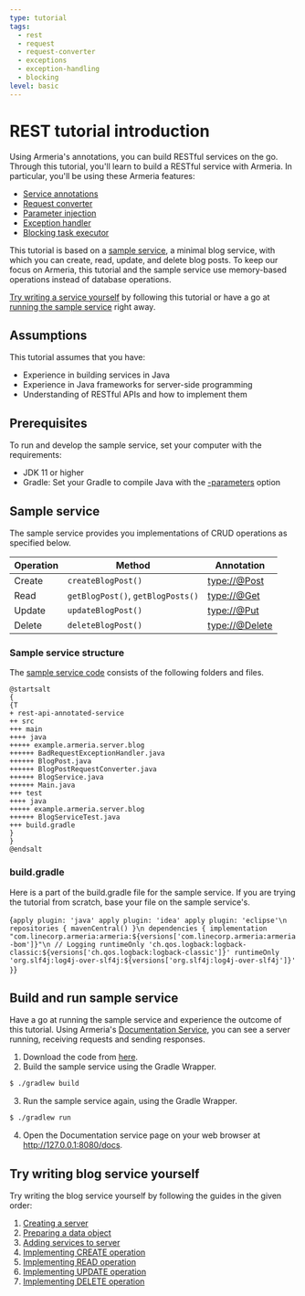 ```yaml
---
type: tutorial
tags:
  - rest
  - request
  - request-converter
  - exceptions
  - exception-handling
  - blocking
level: basic
---
```



# REST tutorial introduction

Using Armeria's annotations, you can build RESTful services on the go.
Through this tutorial, you'll learn to build a RESTful service with Armeria.
In particular, you'll be using these Armeria features:

- [Service annotations](/docs/server-annotated-service)
- [Request converter](/docs/server-annotated-service#converting-an-http-request-to-a-java-object)
- [Parameter injection](/docs/server-annotated-service#injecting-value-of-parameters-and-http-headers-into-a-java-object)
- [Exception handler](/docs/server-annotated-service#handling-exceptions)
- [Blocking task executor](/docs/server-annotated-service/#specifying-a-blocking-task-executor)

This tutorial is based on a [sample service](https://github.com/line/armeria-examples/tree/master/tutorials/rest-api-annotated-service), a minimal blog service, with which you can create, read, update, and delete blog posts.
To keep our focus on Armeria, this tutorial and the sample service use memory-based operations instead of database operations.

[Try writing a service yourself](#try-writing-blog-service-yourself) by following this tutorial or have a go at [running the sample service](#build-and-run-sample-service) right away.

## Assumptions

This tutorial assumes that you have:

- Experience in building services in Java
- Experience in Java frameworks for server-side programming
- Understanding of RESTful APIs and how to implement them

## Prerequisites

To run and develop the sample service, set your computer with the requirements:

- JDK 11 or higher
- Gradle: Set your Gradle to compile Java with the [-parameters](/docs/setup/#configure--parameters-javac-option) option

## Sample service

The sample service provides you implementations of CRUD operations as specified below.

| Operation | Method | Annotation |
| -- | -- | -- |
| Create | `createBlogPost()` | <type://@Post> |
| Read | `getBlogPost()`, `getBlogPosts()` | <type://@Get> |
| Update | `updateBlogPost()` | <type://@Put> |
| Delete | `deleteBlogPost()` | <type://@Delete> |

### Sample service structure

The [sample service code](https://github.com/line/armeria-examples/tree/master/tutorials/rest-api-annotated-service) consists of the following folders and files.

```plantuml
@startsalt
{
{T
+ rest-api-annotated-service
++ src
+++ main
++++ java
+++++ example.armeria.server.blog
++++++ BadRequestExceptionHandler.java
++++++ BlogPost.java
++++++ BlogPostRequestConverter.java
++++++ BlogService.java
++++++ Main.java
+++ test
++++ java
+++++ example.armeria.server.blog
++++++ BlogServiceTest.java
+++ build.gradle
}
}
@endsalt
```

### build.gradle

Here is a part of the build.gradle file for the sample service. If you are trying the tutorial from scratch, base your file on the sample service's.

<CodeBlock language="groovy" filename="build.gradle">{`
  apply plugin: 'java'
  apply plugin: 'idea'
  apply plugin: 'eclipse'\n
  repositories {
      mavenCentral()
  }\n
  dependencies {
      implementation "com.linecorp.armeria:armeria:${versions['com.linecorp.armeria:armeria-bom']}"\n
      // Logging
      runtimeOnly 'ch.qos.logback:logback-classic:${versions['ch.qos.logback:logback-classic']}'
      runtimeOnly 'org.slf4j:log4j-over-slf4j:${versions['org.slf4j:log4j-over-slf4j']}'
  }
`}</CodeBlock>

## Build and run sample service

Have a go at running the sample service and experience the outcome of this tutorial.
Using Armeria's [Documentation Service](/docs/server-docservice), you can see a server running, receiving requests and sending responses.

1. Download the code from [here](https://github.com/line/armeria-examples/tree/master/tutorials/rest-api-annotated-service).
2. Build the sample service using the Gradle Wrapper.
  ```bash
  $ ./gradlew build
  ```
3. Run the sample service again, using the Gradle Wrapper.
  ```bash
  $ ./gradlew run
  ```
4. Open the Documentation service page on your web browser at http://127.0.0.1:8080/docs.

## Try writing blog service yourself

Try writing the blog service yourself by following the guides in the given order:

1. [Creating a server](/tutorials/rest/blog/create-server)
2. [Preparing a data object](/tutorials/rest/blog/prepare-data-object)
3. [Adding services to server](/tutorials/rest/blog/add-services-to-server)
4. [Implementing CREATE operation](/tutorials/rest/blog/implement-create)
5. [Implementing READ operation](/tutorials/rest/blog/implement-read)
6. [Implementing UPDATE operation](/tutorials/rest/blog/implement-update)
7. [Implementing DELETE operation](/tutorials/rest/blog/implement-delete)
